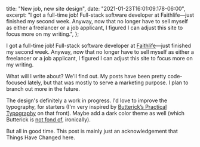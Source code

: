   title: "New job, new site design",
  date: "2021-01-23T16:01:09.178-06:00",
  excerpt:
    "I got a full-time job! Full-stack software developer at Faithlife—just finished my second week. Anyway, now that no longer have to sell myself as either a freelancer or a job applicant, I figured I can adjust this site to focus more on my writing.",
};

I got a full-time job! Full-stack software developer at [Faithlife][f]—just
finished my second week. Anyway, now that no longer have to sell myself as
either a freelancer or a job applicant, I figured I can adjust this site to
focus more on my writing.

What will I write about? We'll find out. My posts have been pretty code-focused
lately, but that was mostly to serve a marketing purpose. I plan to branch out
more in the future.

The design's definitely a work in progress. I'd love to improve the typography,
for starters (I'm very inspired by [Butterick’s Practical Typography][pt] on
that front). Maybe add a dark color theme as well (which Butterick is [not fond
of][newsletter], ironically).

But all in good time. This post is mainly just an acknowledgement that Things
Have Changed here.

[f]: https://faithlife.com/about
[pt]: https://practicaltypography.com/
[newsletter]:
  https://tinyletter.com/mbutterick/letters/my-cheap-cheerful-last-minute-2020-gift-guide
  "My cheap & cheerful last-minute 2020 gift guide – Matthew Butterick"

<!--
Explicit wrapper export shouldn't be necessary, but when using MDX files as
Next.js pages, the [wrapper component][1] doesn't receive [`layoutProps`][2] as
it should. Perhaps this will be fixed in future versions of MDX and/or
@next/mdx?

[1]: https://mdxjs.com/getting-started#using-the-wrapper
[2]: https://mdxjs.com/advanced/components#layout-props
-->

